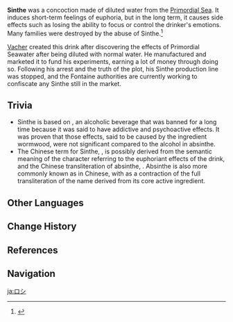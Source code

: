 {{Terminology Infobox
|image        = Case Record Sinthe.png
|type         = Lore
|region       = Fontaine
}}
'''Sinthe''' was a concoction made of diluted water from the [[Primordial Sea]]. It induces short-term feelings of euphoria, but in the long term, it causes side effects such as losing the ability to focus or control the drinker's emotions. Many families were destroyed by the abuse of Sinthe.<ref>{{Ref/Quest|The Truth, Lost With the Rain}}</ref>

[[Marcel (Fontaine)|Vacher]] created this drink after discovering the effects of Primordial Seawater after being diluted with normal water. He manufactured and marketed it to fund his experiments, earning a lot of money through doing so. Following his arrest and the truth of the plot, his Sinthe production line was stopped, and the Fontaine authorities are currently working to confiscate any Sinthe still in the market.

==Trivia==
* Sinthe is based on {{w|absinthe}}, an alcoholic beverage that was banned for a long time because it was said to have addictive and psychoactive effects. It was proven that those effects, said to be caused by the ingredient wormwood, were not significant compared to the alcohol in absinthe.
* The Chinese term for Sinthe, {{zh|乐斯|Lèsī}}, is possibly derived from the semantic meaning of the character {{zh|乐|lè|joy, pleasure,}} referring to the euphoriant effects of the drink, and the Chinese transliteration of absinthe, {{zh|艾碧<u>斯</u>|Àibì<u>sī</u>}}. Absinthe is also more commonly known as {{zh|{{wt|苦艾酒}}|kǔ'ài-jiǔ|wormwood wine}} in Chinese, with {{zh|艾|ài}} as a contraction of the full transliteration of the name derived from its core active ingredient.

==Other Languages==
{{Other Languages
|en      = Sinthe
|zhs     = 乐斯
|zhs_rm  = Lèsī
|zht     = 樂斯
|zht_rm  = Lèsī
|zh_tl   = Pleasure-Sinthe
|zh_note = Possibly a combination of {{zh|乐|lè|pleasure}} and {{zh|艾碧<u>斯</u>|Àibì<u>sī</u>|absinthe.}} See [[#Trivia|Trivia]].
|ja      = ロシ
|ja_rm   = Roshi
|ja_tl   = Pleasure-Sinthe{{Sino|phonetic Japanese}}
|ko      = 생트
|es      = Sinte
|es_tl   = Sinthe
|fr      = Sinthe
|ru      = Апсинтион
|ru_lang = grc<!--ἀψίνθιον-->
|ru_tl   = {{w|Artemisia absinthium|Wormwood}}
|th      = Sinthe
|vi      = Sinthe
|de      = Sinth
|de_tl   = Sinthe
|id      = Sinthe
|pt      = Sinthe
|tr      = Sinthe
|it      = Sinthe
}}

==Change History==
{{Change History|introduced=4.0}}

==References==
{{Reflist}}

==Navigation==
{{Lore Navbox|Terminology}}

[[ja:ロシ]]